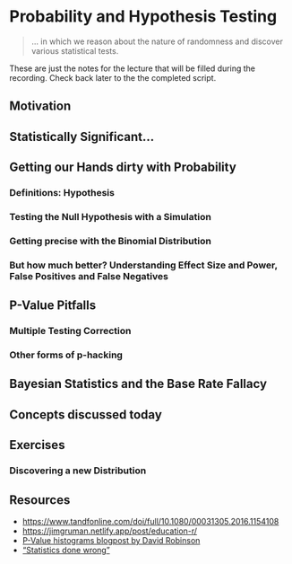 # Probability and Hypothesis Testing

> ... in which we reason about the nature of randomness and
  discover various statistical tests.

::: { .alert .alert-info}
These are just the notes for the lecture that
will be filled during the recording.
Check back later to the the completed script.
:::

<!-- ::: {.video-container} -->
<!-- <iframe class="video" src="https://www.youtube.com/embed/lwnZaHczseA" allowfullscreen></iframe> -->
<!-- ::: -->

## Motivation

## Statistically Significant...

## Getting our Hands dirty with Probability

### Definitions: Hypothesis

### Testing the Null Hypothesis with a Simulation

### Getting precise with the Binomial Distribution

### But how much better? Understanding Effect Size and Power, False Positives and False Negatives

## P-Value Pitfalls

### Multiple Testing Correction

### Other forms of p-hacking

## Bayesian Statistics and the Base Rate Fallacy

## Concepts discussed today

## Exercises

### Discovering a new Distribution

## Resources

- <https://www.tandfonline.com/doi/full/10.1080/00031305.2016.1154108>
- <https://jimgruman.netlify.app/post/education-r/>
- [P-Value histograms blogpost by David Robinson](http://varianceexplained.org/statistics/interpreting-pvalue-histogram/)
- ["Statistics done wrong"](https://www.statisticsdonewrong.com/)


